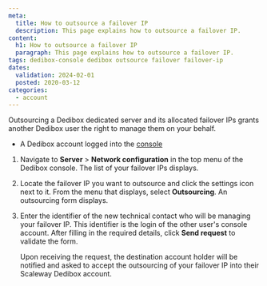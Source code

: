 ```yaml
---
meta:
  title: How to outsource a failover IP 
  description: This page explains how to outsource a failover IP.
content:
  h1: How to outsource a failover IP 
  paragraph: This page explains how to outsource a failover IP.
tags: dedibox-console dedibox outsource failover failover-ip
dates:
  validation: 2024-02-01
  posted: 2020-03-12
categories:
  - account
---
```


Outsourcing a Dedibox dedicated server and its allocated failover IPs grants another Dedibox user the right to manage them on your behalf.

<Macro id="requirements" />

- A Dedibox account logged into the [console](https://console.online.net/)

1. Navigate to **Server** > **Network configuration** in the top menu of the Dedibox console. The list of your failover IPs displays.
2. Locate the failover IP you want to outsource and click the settings icon next to it. From the menu that displays, select **Outsourcing**. An outsourcing form displays.
3. Enter the identifier of the new technical contact who will be managing your failover IP. This identifier is the login of the other user's console account. After filling in the required details, click **Send request** to validate the form.

    Upon receiving the request, the destination account holder will be notified and asked to accept the outsourcing of your failover IP into their Scaleway Dedibox account.


